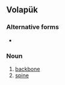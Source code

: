 ==Volapük==

===Alternative forms===
* {{l|vo|baykabom}}

===Noun===
{{infl|vo|noun}}

# [[backbone]]
# [[spine]]